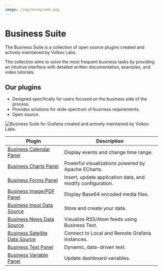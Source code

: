 ```yaml
---
image: /img/honeycomb.png
---
```



# Business Suite

The Business Suite is a collection of open source plugins created and actively maintained by Volkov Labs.

The collection aims to solve the most frequent business tasks by providing an intuitive interface with detailed written documentation, examples, and video tutorials.

## Our plugins

- Designed specifically for users focused on the business side of the process.
- Provides solutions for wide spectrum of business requirements.
- Open source.

<Image
  title="Business Suite for Grafana created and actively maintained by Volkov Labs."
  src="/img/honeycomb.png"
/>

| Plugin                                                        | Description                                                |
| ------------------------------------------------------------- | ---------------------------------------------------------- |
| [Business Calendar Panel](volkovlabs-calendar-panel)          | Display events and change time range.                      |
| [Business Charts Panel](volkovlabs-echarts-panel)             | Powerful visualizations powered by Apache ECharts.         |
| [Business Forms Panel](volkovlabs-form-panel)                 | Insert, update application data, and modify configuration. |
| [Business Image/PDF Panel](volkovlabs-image-panel)            | Display Base64 encoded media files.                        |
| [Business Input Data Source](volkovlabs-static-datasource)    | Store and create your data.                                |
| [Business News Data Source](volkovlabs-rss-datasource)        | Visualize RSS/Atom feeds using Business Text.              |
| [Business Satellite Data Source](volkovlabs-grapi-datasource) | Connect to Local and Remote Grafana instances.             |
| [Business Text Panel](volkovlabs-dynamictext-panel)           | Dynamic, data-driven text.                                 |
| [Business Variable Panel](volkovlabs-variable-panel)          | Update dashboard variables.                                |
